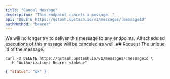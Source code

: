 ```yaml
---
title: "Cancel Message"
description: "This endpoint cancels a message. "
api: "DELETE https://qstash.upstash.io/v1/messages/:messageId"
authMethod: "bearer"
---
```


<Note>
    We will no longer try to deliver this message to any endpoints. All
    scheduled executions of this message will be canceled as well.
</Note>
## Request

<ParamField path="messageId" type="string" required>
    The unique id of the message.
</ParamField>

<RequestExample>

```shell curl
curl -X DELETE https://qstash.upstash.io/v1/messages/:messageId \
  -H "Authorization: Bearer <token>"
```

</RequestExample>

<ResponseExample>

```json 202
{ "status": "ok" }
```

</ResponseExample>
